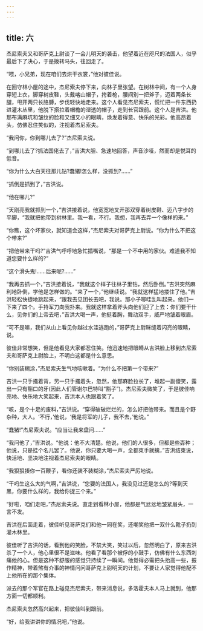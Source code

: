 ```yaml
---
---
---
```

title: 六
---




杰尼索夫又和哥萨克上尉谈了一会儿明天的袭击，他望着近在咫尺的法国人，似乎最后下了决心，于是拨转马头，往回走了。

“喂，小兄弟，现在咱们去烘干衣裳，”他对彼佳说。

在回守林小屋的途中，杰尼索夫停下来，向林子里张望。在树林中间，有一个人身穿短上衣，脚穿树皮鞋，头戴喀山帽子，挎着枪，腰间别一把斧子，迈着两条长腿，甩开两只长胳膊，步伐轻快地走来。这个人看见杰尼索夫，慌忙把一件东西扔进灌木丛里，他脱下搭拉着帽檐的湿透的帽子，走到长官跟前。这个人是吉洪。他那布满麻坑和皱纹的脸和又细又小的眼睛，焕发着得意、快乐的光彩。他高昂着头，仿佛忍住笑似的，注视着杰尼索夫。

“我问你，你到哪儿去了?”杰尼索夫说。

“到哪儿去了?抓法国佬去了，”吉洪大胆、急速地回答，声音沙哑，然而却是悦耳的低音。

“你为什么大白天往那儿钻?蠢猪!怎么样，没抓到?……”

“抓倒是抓到了，”吉洪说。

“他在哪儿?”

“天刚亮我就抓到一个，”吉洪接着说，他宽宽地叉开那双穿着树皮鞋、迈八字步的平脚，“我就把他带到树林里。我一看，不行。我想，我再去弄一个像样的来。”

“你瞧，这个坏家伙，就知道会这样，”杰尼索夫对哥萨克上尉说。“你为什么不把这个带来?”

“把他带来干吗?”吉洪气呼呼地急忙插嘴说，“那是一个不中用的家伙。难道我不知道您要什么样的?”

“这个滑头鬼!……后来呢?……”

“我再去抓一个，”吉洪接着说，“我就这个样子往林子里钻，然后卧倒。”吉洪突然麻利地卧倒，学他是怎样做的。“来了一个，”他继续说。“我就这样猛地搂住了他。”吉洪轻松快捷地跳起来，“跟我去见团长去吧，我说。那小子唧哇乱叫起来。他们一下来了四个。手持军刀向我扑来。我就这样拿着斧头向他们迎了上去：你们要干什么，见你们的上帝去吧，”吉洪大喝一声，他挺着胸，舞动双手，威严地皱着眼眉。

“可不是嘛，我们从山上看见你越过水洼逃跑的，”哥萨克上尉眯缝着闪亮的眼睛，说。

彼佳非常想笑，但是他看见大家都忍住笑。他迅速地把眼睛从吉洪脸上移到杰尼索夫和哥萨克上尉脸上，不明白这都是什么意思。

“你别装糊涂，”杰尼索夫生气地咳嗽着。“为什么不把第一个带来?”

吉洪一只手搔着背，另一只手搔着头，忽然，他那麻脸拉长了，堆起一副傻笑，露出一只有豁口的牙(因此人们管谢尔巴特叫“豁子”)。杰尼索夫微笑了，于是彼佳响亮地、快乐地大笑起来，吉洪本人也跟着笑了。

“咳，是个十足的废料，”吉洪说。“穿得破破烂烂的，怎么好把他带来。而且是个野杂种，大人。‘不行，’他说，‘我是将军的儿子，我不去，’他说。”

“蠢猪!”杰尼索夫说。“应当让我来盘问……”

“我问他了，”吉洪说。“他说：他不大清楚。他说，他们的人很多，但都是些孬种；他说，只是挂个名儿罢了。他说，你只要大喝一声，全都束手就擒，”吉洪结束说，快活地、坚决地注视着杰尼索夫的眼睛。

“我狠狠揍你一百鞭子，看你还装不装糊涂，”杰尼索夫严厉地说。

“干吗生这么大的气啊，”吉洪说，“您要的法国人，我没见过还是怎么的?等到天黑，你要什么样的，我给你捉三个来。”

“好啦，咱们走吧，”杰尼索夫说。直走到看林小屋，他都是气忿忿地皱紧眉头，一言不发。

吉洪在后面走着，彼佳听见哥萨克们和他一同在笑，还嘲笑他把一双什么靴子扔到灌木林里。

彼佳听了吉洪的话，看到他的笑脸，不禁大笑，笑过以后，忽然明白了，原来吉洪杀了一个人，他心里很不是滋味。他看了看那个被俘的小鼓手，仿佛有什么东西刺痛他的心。但是这种不舒服的感觉只持续了一瞬间。他觉得必需把头抬高一些，振作精神，带着煞有介事的神情问问哥萨克上尉明天的计划，不要让人家觉得他配不上他所在的那个集体。

派去的那个军官在路上碰见杰尼索夫，带来消息说，多洛霍夫本人马上就到，他那方面一切都顺利。

杰尼索夫忽然高兴起来，把彼佳叫到跟前。

“好，给我讲讲你的情况吧，”他说。